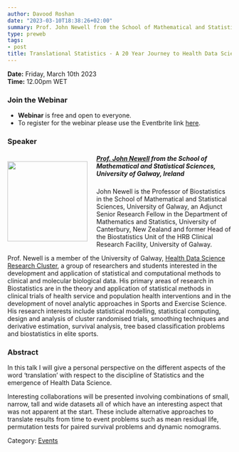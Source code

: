 ```yaml
---
author: Davood Roshan
date: "2023-03-10T18:38:26+02:00"
summary: Prof. John Newell from the School of Mathematical and Statistical Sciences, University of Galway will walk us through his more than 20 years of experience in development and application of biostatistical theory in clinical trials, observational clinical research, Sports and Exercise Science and in the emerging field of Translational Statistics.
type: preweb
tags:
- post
title: Translational Statistics - A 20 Year Journey to Health Data Science
---
```

**Date:** Friday, March 10th 2023 <br>
**Time:** 12.00pm WET <br>

### Join the Webinar

  - **Webinar** is free and open to everyone. 
  - To register for the webinar please use the Eventbrite link [here](https://www.eventbrite.ie/e/y-isa-online-workshop-on-statistics-in-medicine-tickets-545951665127).


### Speaker

##### <img src="/webinars/posts/image/pic_John_Newell.png" width="180px" height="180px" align="left" style="margin:15px 20px 0px 0px"><a name="Rafael"></a> [Prof. John Newell](https://www.universityofgalway.ie/our-research/people/mathematics-statistics-and-applied-mathematics/johnnewell/) from the School of Mathematical and Statistical Sciences, University of Galway, Ireland

John Newell is the Professor of Biostatistics in the School of Mathematical and Statistical Sciences, University of Galway, an Adjunct Senior Research Fellow in the Department of Mathematics and Statistics, University of Canterbury, New Zealand and former Head of the Biostatistics Unit of the HRB Clinical Research Facility,  University of Galway. 

Prof. Newell is a member of the  University of Galway, [Health Data Science Research Cluster](https://sonrai.shinyapps.io/Sonrai_Research_Cluster/), a group of researchers and students interested in the development and application of statistical and computational methods to clinical and molecular biological data. His primary areas of research in Biostatistics are in the theory and application of statistical methods in clinical trials of health service and population health interventions and in the development of novel analytic approaches in Sports and Exercise Science. His research interests include statistical modelling, statistical computing, design and analysis of cluster randomised trials, smoothing techniques and derivative estimation, survival analysis, tree based classification problems and biostatistics in elite sports.


### Abstract
In this talk I will give a personal perspective on the different aspects of the word 'translation' with respect to the discipline of Statistics and the emergence of Health Data Science. 

Interesting collaborations will be presented involving combinations of small, narrow, tall and wide datasets all of which have an interesting aspect that was not apparent at the start.  These include alternative approaches to translate results from time to event problems such as mean residual life, permutation tests for paired survival problems and dynamic nomograms. 


Category: [<u>Events</u>](/events/posts/2023-03-10-webinar_statsmedicine/)